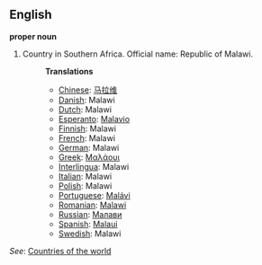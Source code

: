 ==English==

'''proper noun'''

# Country in Southern Africa. Official name: Republic of Malawi.
#:'''Translations'''
#:*[[Chinese]]: [[马拉维]]
#:*[[Danish]]: Malawi
#:*[[Dutch]]: Malawi
#:*[[Esperanto]]: [[Malavio]]
#:*[[Finnish]]: Malawi
#:*[[French]]: Malawi
#:*[[German]]: Malawi
#:*[[Greek]]: [[Μαλάουι]]
#:*[[Interlingua]]: Malawi
#:*[[Italian]]: Malawi
#:*[[Polish]]: Malawi
#:*[[Portuguese]]: [[Malávi]]
#:*[[Romanian]]: [[Malawi]]
#:*[[Russian]]: [[Малави]]
#:*[[Spanish]]: [[Malaui]]
#:*[[Swedish]]: Malawi

''See'': [[Countries of the world]]